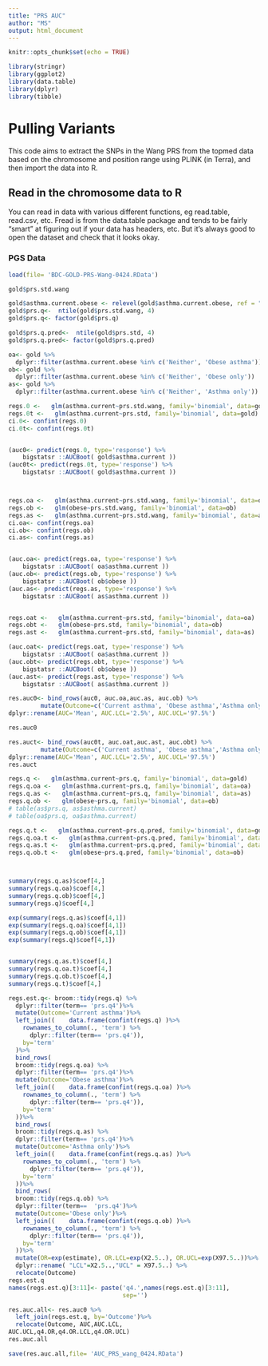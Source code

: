 ```yaml
---
title: "PRS AUC"
author: "MS"
output: html_document
---
```


```r
knitr::opts_chunk$set(echo = TRUE)
```


```r
library(stringr)
library(ggplot2)
library(data.table)
library(dplyr)
library(tibble)

```


# Pulling Variants

This code aims to extract the SNPs in the Wang PRS from the topmed data based on the chromosome and position range using PLINK (in Terra), and then import the data into R.  


## Read in the chromosome data to R

You can read in data with various different functions, eg read.table, read.csv, etc.  Fread is from the data.table package and tends to be fairly "smart" at figuring out if your data has headers, etc.  But it's always good to open the dataset and check that it looks okay.


### PGS Data






```r

load(file= 'BDC-GOLD-PRS-Wang-0424.RData')

```




```r
gold$prs.std.wang

gold$asthma.current.obese <- relevel(gold$asthma.current.obese, ref = "Neither")
gold$prs.q<-  ntile(gold$prs.std.wang, 4)
gold$prs.q<- factor(gold$prs.q)

gold$prs.q.pred<-  ntile(gold$prs.std, 4)
gold$prs.q.pred<- factor(gold$prs.q.pred)

oa<- gold %>%
  dplyr::filter(asthma.current.obese %in% c('Neither', 'Obese asthma'))
ob<- gold %>%
  dplyr::filter(asthma.current.obese %in% c('Neither', 'Obese only'))
as<- gold %>%
  dplyr::filter(asthma.current.obese %in% c('Neither', 'Asthma only'))

```

```r

regs.0 <-   glm(asthma.current~prs.std.wang, family='binomial', data=gold)
regs.0t <-   glm(asthma.current~prs.std, family='binomial', data=gold)
ci.0<- confint(regs.0)
ci.0t<- confint(regs.0t)


(auc0<- predict(regs.0, type='response') %>%
    bigstatsr ::AUCBoot( gold$asthma.current ))
(auc0t<- predict(regs.0t, type='response') %>%
    bigstatsr ::AUCBoot( gold$asthma.current ))



regs.oa <-   glm(asthma.current~prs.std.wang, family='binomial', data=oa)
regs.ob <-   glm(obese~prs.std.wang, family='binomial', data=ob)
regs.as <-   glm(asthma.current~prs.std.wang, family='binomial', data=as)
ci.oa<- confint(regs.oa)
ci.ob<- confint(regs.ob)
ci.as<- confint(regs.as)


(auc.oa<- predict(regs.oa, type='response') %>%
    bigstatsr ::AUCBoot( oa$asthma.current ))
(auc.ob<- predict(regs.ob, type='response') %>%
    bigstatsr ::AUCBoot( ob$obese ))
(auc.as<- predict(regs.as, type='response') %>%
    bigstatsr ::AUCBoot( as$asthma.current ))


regs.oat <-   glm(asthma.current~prs.std, family='binomial', data=oa)
regs.obt <-   glm(obese~prs.std, family='binomial', data=ob)
regs.ast <-   glm(asthma.current~prs.std, family='binomial', data=as)

(auc.oat<- predict(regs.oat, type='response') %>%
    bigstatsr ::AUCBoot( oa$asthma.current ))
(auc.obt<- predict(regs.obt, type='response') %>%
    bigstatsr ::AUCBoot( ob$obese ))
(auc.ast<- predict(regs.ast, type='response') %>%
    bigstatsr ::AUCBoot( as$asthma.current ))


```











```r

res.auc0<- bind_rows(auc0, auc.oa,auc.as, auc.ob) %>%
         mutate(Outcome=c('Current asthma', 'Obese asthma','Asthma only', 'Obese only'))%>%
dplyr::rename(AUC='Mean', AUC.LCL='2.5%', AUC.UCL='97.5%')

res.auc0

res.auct<- bind_rows(auc0t, auc.oat,auc.ast, auc.obt) %>%
         mutate(Outcome=c('Current asthma', 'Obese asthma','Asthma only', 'Obese only'))%>%
dplyr::rename(AUC='Mean', AUC.LCL='2.5%', AUC.UCL='97.5%')
res.auct

```




```r


regs.q <-   glm(asthma.current~prs.q, family='binomial', data=gold)
regs.q.oa <-   glm(asthma.current~prs.q, family='binomial', data=oa)
regs.q.as <-   glm(asthma.current~prs.q, family='binomial', data=as)
regs.q.ob <-   glm(obese~prs.q, family='binomial', data=ob)
# table(as$prs.q, as$asthma.current)
# table(oa$prs.q, oa$asthma.current)

regs.q.t <-   glm(asthma.current~prs.q.pred, family='binomial', data=gold)
regs.q.oa.t <-   glm(asthma.current~prs.q.pred, family='binomial', data=oa)
regs.q.as.t <-   glm(asthma.current~prs.q.pred, family='binomial', data=as)
regs.q.ob.t <-   glm(obese~prs.q.pred, family='binomial', data=ob)



summary(regs.q.as)$coef[4,]
summary(regs.q.oa)$coef[4,]
summary(regs.q.ob)$coef[4,]
summary(regs.q)$coef[4,]

exp(summary(regs.q.as)$coef[4,1])
exp(summary(regs.q.oa)$coef[4,1])
exp(summary(regs.q.ob)$coef[4,1])
exp(summary(regs.q)$coef[4,1])


summary(regs.q.as.t)$coef[4,]
summary(regs.q.oa.t)$coef[4,]
summary(regs.q.ob.t)$coef[4,]
summary(regs.q.t)$coef[4,]
```

```r

regs.est.q<- broom::tidy(regs.q) %>%
  dplyr::filter(term== 'prs.q4')%>%
  mutate(Outcome='Current asthma')%>%
  left_join((    data.frame(confint(regs.q) )%>%
    rownames_to_column(., 'term') %>%
      dplyr::filter(term== 'prs.q4')),
    by='term'
  )%>%
  bind_rows(
  broom::tidy(regs.q.oa) %>%
  dplyr::filter(term== 'prs.q4')%>%
  mutate(Outcome='Obese asthma')%>%
  left_join((    data.frame(confint(regs.q.oa) )%>%
    rownames_to_column(., 'term') %>%
      dplyr::filter(term== 'prs.q4')),
    by='term'
  ))%>%
  bind_rows(
  broom::tidy(regs.q.as) %>%
  dplyr::filter(term== 'prs.q4')%>%
  mutate(Outcome='Asthma only')%>%
  left_join((    data.frame(confint(regs.q.as) )%>%
    rownames_to_column(., 'term') %>%
      dplyr::filter(term== 'prs.q4')),
    by='term'
  ))%>%
  bind_rows(
  broom::tidy(regs.q.ob) %>%
  dplyr::filter(term==  'prs.q4')%>%
  mutate(Outcome='Obese only')%>%
  left_join((    data.frame(confint(regs.q.ob) )%>%
    rownames_to_column(., 'term') %>%
      dplyr::filter(term== 'prs.q4')),
    by='term'
  ))%>%
  mutate(OR=exp(estimate), OR.LCL=exp(X2.5..), OR.UCL=exp(X97.5..))%>%
  dplyr::rename( "LCL"=X2.5..,"UCL" = X97.5..) %>%
  relocate(Outcome)
regs.est.q
names(regs.est.q)[3:11]<- paste('q4.',names(regs.est.q)[3:11], 
                                sep='')

```


```r

res.auc.all<- res.auc0 %>%
  left_join(regs.est.q, by='Outcome')%>%
  relocate(Outcome, AUC,AUC.LCL,
AUC.UCL,q4.OR,q4.OR.LCL,q4.OR.UCL)
res.auc.all


```



```r

save(res.auc.all,file= 'AUC_PRS_wang_0424.RData')
```